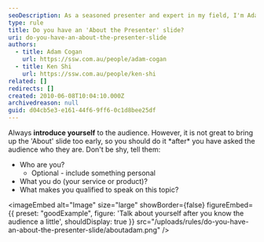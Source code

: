 ```yaml
---
seoDescription: As a seasoned presenter and expert in my field, I'm Adam Cogan, Co-Founder of SSW. With over [number] years of experience helping businesses grow through innovative solutions, I'll share insights on how to [briefly mention the topic].
type: rule
title: Do you have an 'About the Presenter' slide?
uri: do-you-have-an-about-the-presenter-slide
authors:
  - title: Adam Cogan
    url: https://ssw.com.au/people/adam-cogan
  - title: Ken Shi
    url: https://ssw.com.au/people/ken-shi
related: []
redirects: []
created: 2010-06-08T10:04:10.000Z
archivedreason: null
guid: d04cb5e3-e161-44f6-9ff6-0c1d8bee25df
---
```


Always **introduce yourself** to the audience. However, it is not great to bring up the 'About' slide too early, so you should do it \*after\* you have asked the audience who they are.
Don't be shy, tell them:

- Who are you?
  - Optional - include something personal
- What you do (your service or product)?
- What makes you qualified to speak on this topic?

<imageEmbed
  alt="Image"
  size="large"
  showBorder={false}
  figureEmbed={{
    preset: "goodExample",
    figure: 'Talk about yourself after you know the audience a little',
    shouldDisplay: true
  }}
  src="/uploads/rules/do-you-have-an-about-the-presenter-slide/aboutadam.png"
/>